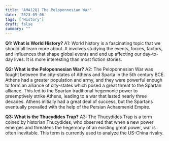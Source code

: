 ---
title: "AMA12Q1 The Peloponnesian War"
date: '2023-09-06'
tags: ['History']
draft: false
summary: ""
---

**Q1: What is World History?**
A1: World history is a fascinating topic that we should all learn more about. It involves studying the events, forces, factors, and influences that shape global events and end up affecting our day-to-day lives. It is more interesting than most fiction stories. 

**Q2: What is the Peloponnesian War?**
A2: The Peloponnesian War was fought between the city-states of Athens and Sparta in the 5th century BCE. Athens had a greater population and army, and they were powerful enough to form an alliance of city-states which posed a great threat to the Spartan alliance. This led to the Spartan traditional hegemonic power to preemptively strike Athens, leading to a war that lasted nearly three decades. Athens initially had a great deal of success, but the Spartans eventually prevailed with the help of the Persian Achaemenid Empire.

**Q3: What is the Thucydides Trap?**
A3: The Thucydides Trap is a term coined by historian Thucydides, who observed that when a new power emerges and threatens the hegemony of an existing great power, war is often inevitable. This term is currently used to analyze the US-China rivalry. 


